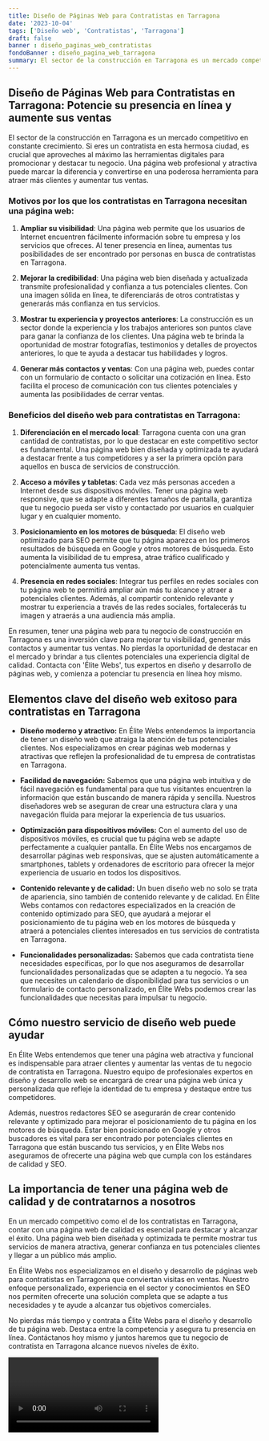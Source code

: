 ```yaml
---
title: Diseño de Páginas Web para Contratistas en Tarragona
date: '2023-10-04'
tags: ['Diseño web', 'Contratistas', 'Tarragona']
draft: false
banner : diseño_paginas_web_contratistas
fondoBanner : diseño_pagina_web_tarragona
summary: El sector de la construcción en Tarragona es un mercado competitivo en constante crecimiento. Si eres un contratista en esta hermosa ciudad, es crucial que aproveches al máximo las herramientas digitales para promocionar y destacar tu negocio. Una página web profesional y atractiva puede marcar la diferencia y convertirse en una poderosa herramienta para atraer más clientes y aumentar tus ventas.
---
```


## Diseño de Páginas Web para Contratistas en Tarragona: Potencie su presencia en línea y aumente sus ventas

El sector de la construcción en Tarragona es un mercado competitivo en constante crecimiento. Si eres un contratista en esta hermosa ciudad, es crucial que aproveches al máximo las herramientas digitales para promocionar y destacar tu negocio. Una página web profesional y atractiva puede marcar la diferencia y convertirse en una poderosa herramienta para atraer más clientes y aumentar tus ventas.

### Motivos por los que los contratistas en Tarragona necesitan una página web:

1. **Ampliar su visibilidad**: Una página web permite que los usuarios de Internet encuentren fácilmente información sobre tu empresa y los servicios que ofreces. Al tener presencia en línea, aumentas tus posibilidades de ser encontrado por personas en busca de contratistas en Tarragona.

2. **Mejorar la credibilidad**: Una página web bien diseñada y actualizada transmite profesionalidad y confianza a tus potenciales clientes. Con una imagen sólida en línea, te diferenciarás de otros contratistas y generarás más confianza en tus servicios.

3. **Mostrar tu experiencia y proyectos anteriores**: La construcción es un sector donde la experiencia y los trabajos anteriores son puntos clave para ganar la confianza de los clientes. Una página web te brinda la oportunidad de mostrar fotografías, testimonios y detalles de proyectos anteriores, lo que te ayuda a destacar tus habilidades y logros.

4. **Generar más contactos y ventas**: Con una página web, puedes contar con un formulario de contacto o solicitar una cotización en línea. Esto facilita el proceso de comunicación con tus clientes potenciales y aumenta las posibilidades de cerrar ventas.

### Beneficios del diseño web para contratistas en Tarragona:

1. **Diferenciación en el mercado local**: Tarragona cuenta con una gran cantidad de contratistas, por lo que destacar en este competitivo sector es fundamental. Una página web bien diseñada y optimizada te ayudará a destacar frente a tus competidores y a ser la primera opción para aquellos en busca de servicios de construcción.

2. **Acceso a móviles y tabletas**: Cada vez más personas acceden a Internet desde sus dispositivos móviles. Tener una página web responsive, que se adapte a diferentes tamaños de pantalla, garantiza que tu negocio pueda ser visto y contactado por usuarios en cualquier lugar y en cualquier momento.

3. **Posicionamiento en los motores de búsqueda**: El diseño web optimizado para SEO permite que tu página aparezca en los primeros resultados de búsqueda en Google y otros motores de búsqueda. Esto aumenta la visibilidad de tu empresa, atrae tráfico cualificado y potencialmente aumenta tus ventas.

4. **Presencia en redes sociales**: Integrar tus perfiles en redes sociales con tu página web te permitirá ampliar aún más tu alcance y atraer a potenciales clientes. Además, al compartir contenido relevante y mostrar tu experiencia a través de las redes sociales, fortalecerás tu imagen y atraerás a una audiencia más amplia.

En resumen, tener una página web para tu negocio de construcción en Tarragona es una inversión clave para mejorar tu visibilidad, generar más contactos y aumentar tus ventas. No pierdas la oportunidad de destacar en el mercado y brindar a tus clientes potenciales una experiencia digital de calidad. Contacta con 'Élite Webs', tus expertos en diseño y desarrollo de páginas web, y comienza a potenciar tu presencia en línea hoy mismo.

<GifSeo />

<Cta />

## Elementos clave del diseño web exitoso para contratistas en Tarragona

- **Diseño moderno y atractivo:** En Élite Webs entendemos la importancia de tener un diseño web que atraiga la atención de tus potenciales clientes. Nos especializamos en crear páginas web modernas y atractivas que reflejen la profesionalidad de tu empresa de contratistas en Tarragona.

- **Facilidad de navegación:** Sabemos que una página web intuitiva y de fácil navegación es fundamental para que tus visitantes encuentren la información que están buscando de manera rápida y sencilla. Nuestros diseñadores web se aseguran de crear una estructura clara y una navegación fluida para mejorar la experiencia de tus usuarios.

- **Optimización para dispositivos móviles:** Con el aumento del uso de dispositivos móviles, es crucial que tu página web se adapte perfectamente a cualquier pantalla. En Élite Webs nos encargamos de desarrollar páginas web responsivas, que se ajusten automáticamente a smartphones, tablets y ordenadores de escritorio para ofrecer la mejor experiencia de usuario en todos los dispositivos.

- **Contenido relevante y de calidad:** Un buen diseño web no solo se trata de apariencia, sino también de contenido relevante y de calidad. En Élite Webs contamos con redactores especializados en la creación de contenido optimizado para SEO, que ayudará a mejorar el posicionamiento de tu página web en los motores de búsqueda y atraerá a potenciales clientes interesados en tus servicios de contratista en Tarragona.

- **Funcionalidades personalizadas:** Sabemos que cada contratista tiene necesidades específicas, por lo que nos aseguramos de desarrollar funcionalidades personalizadas que se adapten a tu negocio. Ya sea que necesites un calendario de disponibilidad para tus servicios o un formulario de contacto personalizado, en Élite Webs podemos crear las funcionalidades que necesitas para impulsar tu negocio.

## Cómo nuestro servicio de diseño web puede ayudar

En Élite Webs entendemos que tener una página web atractiva y funcional es indispensable para atraer clientes y aumentar las ventas de tu negocio de contratista en Tarragona. Nuestro equipo de profesionales expertos en diseño y desarrollo web se encargará de crear una página web única y personalizada que refleje la identidad de tu empresa y destaque entre tus competidores.

Además, nuestros redactores SEO se asegurarán de crear contenido relevante y optimizado para mejorar el posicionamiento de tu página en los motores de búsqueda. Estar bien posicionado en Google y otros buscadores es vital para ser encontrado por potenciales clientes en Tarragona que están buscando tus servicios, y en Élite Webs nos aseguramos de ofrecerte una página web que cumpla con los estándares de calidad y SEO.

## La importancia de tener una página web de calidad y de contratarnos a nosotros

En un mercado competitivo como el de los contratistas en Tarragona, contar con una página web de calidad es esencial para destacar y alcanzar el éxito. Una página web bien diseñada y optimizada te permite mostrar tus servicios de manera atractiva, generar confianza en tus potenciales clientes y llegar a un público más amplio.

En Élite Webs nos especializamos en el diseño y desarrollo de páginas web para contratistas en Tarragona que conviertan visitas en ventas. Nuestro enfoque personalizado, experiencia en el sector y conocimientos en SEO nos permiten ofrecerte una solución completa que se adapte a tus necesidades y te ayude a alcanzar tus objetivos comerciales.

No pierdas más tiempo y contrata a Élite Webs para el diseño y desarrollo de tu página web. Destaca entre la competencia y asegura tu presencia en línea. Contáctanos hoy mismo y juntos haremos que tu negocio de contratista en Tarragona alcance nuevos niveles de éxito.

<Video />

<CtaBot job='Contratistas' city='Tarragona'/>

<Gmaps query='Tarragona+españa+maps' />